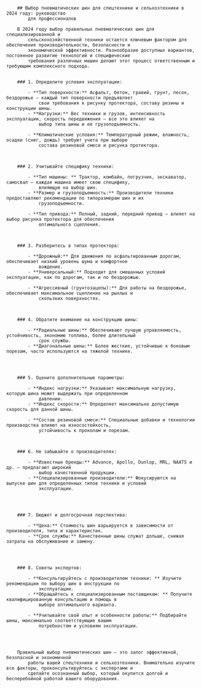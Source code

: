 

		## Выбор пневматических шин для спецтехники и сельхозтехники в 2024 году: руководство
			для профессионалов

		В 2024 году выбор правильных пневматических шин для специализированной и
			сельскохозяйственной техники остается ключевым фактором для обеспечения производительности, безопасности и
			экономической эффективности. Разнообразие доступных вариантов, постоянное развитие технологий и специфические
			требования различных машин делают этот процесс ответственным и требующим комплексного подхода.


		### 1. Определите условия эксплуатации:

			- **Тип поверхности:** Асфальт, бетон, гравий, грунт, песок, бездорожье — каждый тип поверхности предъявляет
				свои требования к рисунку протектора, составу резины и конструкции шины.
			- **Нагрузки:** Вес техники и грузов, интенсивность эксплуатации, скорость передвижения — все это влияет на
				выбор типа шины и ее грузоподъемность.

			- **Климатические условия:** Температурный режим, влажность, осадки (снег, дождь) требуют учета при выборе
				состава резиновой смеси и рисунка протектора.



		### 2. Учитывайте специфику техники:

			- **Тип машины: ** Трактор, комбайн, погрузчик, экскаватор, самосвал — каждая машина имеет свою специфику,
				влияющую на выбор шин.
			- **Размер и грузоподъемность:** Производители техники предоставляют рекомендации по типоразмерам шин и их
				грузоподъемности.

			- **Тип привода:** Полный, задний, передний привод — влияет на выбор рисунка протектора для обеспечения
				оптимального сцепления.



		### 3. Разберитесь в типах протектора:

			- **Дорожный:** Для движения по асфальтированным дорогам, обеспечивает низкий уровень шума и комфортное
				вождение.
			- **Универсальный:** Подходит для смешанных условий эксплуатации, как по дорогам, так и по бездорожью.

			- **Агрессивный (грунтозацепы):** Для работы на бездорожье, обеспечивает максимальное сцепление на рыхлых и
				скользких поверхностях.



		### 4. Обратите внимание на конструкцию шины:

			- **Радиальные шины:** Обеспечивают лучшую управляемость, устойчивость, экономию топлива, более длительный
				срок службы.
			- **Диагональные шины:** Более жесткие, устойчивые к боковым порезам, часто используются на тяжелой технике.




		### 5. Оцените дополнительные параметры:

			- **Индекс нагрузки:** Указывает максимальную нагрузку, которую шина может выдержать при определенном
				давлении.
			- **Индекс скорости:** Определяет максимально допустимую скорость для данной шины.

			- **Состав резиновой смеси:** Специальные добавки и технологии производства влияют на износостойкость,
				устойчивость к проколам и порезам.



		### 6. Не забывайте о производителях:

			- **Известные бренды:** Advance, Apollo, Dunlop, MRL, NAATS и др. — предлагают широкий
				выбор качественной продукции.
			- **Специализированные производители:** Фокусируются на выпуске шин для определенных типов техники и условий
				эксплуатации.




		### 7. Бюджет и долгосрочная перспектива:

			- **Цена:** Стоимость шин варьируется в зависимости от производителя, типа и характеристик.
			- **Срок службы:** Качественные шины служат дольше, снижая затраты на обслуживание и замену.




		### 8. Советы экспертов:

			- **Консультируйтесь с производителем техники: ** Изучите рекомендации по выбору шин в инструкции по
				эксплуатации.
			- **Обращайтесь к специализированным поставщикам: ** Получите квалифицированную консультацию и помощь в
				выборе оптимального варианта.

			- **Учитывайте свой опыт и особенности работы:** Подбирайте шины, максимально соответствующие вашим
				потребностям и условиям эксплуатации.




		Правильный выбор пневматических шин — это залог эффективной, безопасной и экономичной
			работы вашей спецтехники и сельхозтехники. Внимательно изучите все факторы, проконсультируйтесь с экспертами и
			сделайте осознанный выбор, который окупится долгой и бесперебойной работой вашего оборудования.

